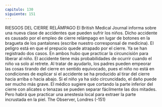 ```yaml
---
capitulo: 130
siguiente: 151
---
```


RIESGOS DEL CIERRE RELÁMPAGO
El British Medical Journal informa sobre una nueva clase de accidentes que
pueden sufrir los niños. Dicho accidente es causado por el empleo de cierre
relámpago en lugar de botones en la bragueta de los pantalones (escribe nuestro
corresponsal de medicina).
El peligro está en que el prepucio quede atrapado por el cierre. Ya se han
registrado dos casos. En ambos hubo que practicar la circuncisión para liberar al
niño.
El accidente tiene más probabilidades de ocurrir cuando el niño va solo al
retrete. Al tratar de ayudarlo, los padres pueden empeorar las cosas tirando del
cierre en sentido equivocado, pues el niño no está en condiciones de explicar si el
accidente se ha producido al tirar del cierre hacia arriba o hacia abajo. Si el niño
ya ha sido circuncidado, el daño puede ser mucho más grave.
El médico sugiere que cortando la parte inferior del cierre con alicates o
tenazas se pueden separar fácilmente las dos mitades. Pero habrá que practicar
una anestesia local para extraer la parte incrustada en la piel.
The Observer, Londres
(-151)
